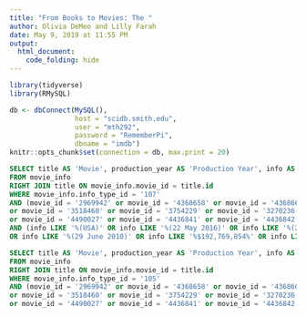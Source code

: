 ```yaml
---
title: "From Books to Movies: The "
author: Olivia DeMeo and Lilly Farah
date: May 9, 2019 at 11:55 PM
output:
  html_document:
    code_folding: hide
---
```


```r

library(tidyverse)
library(RMySQL)

db <- dbConnect(MySQL(), 
                host = "scidb.smith.edu", 
                user = "mth292", 
                password = "RememberPi", 
                dbname = "imdb")
knitr::opts_chunk$set(connection = db, max.print = 20)

```

```sql

SELECT title AS 'Movie', production_year AS 'Production Year', info AS 'Gross'
FROM movie_info
RIGHT JOIN title ON movie_info.movie_id = title.id
WHERE movie_info.info_type_id = '107'
AND (movie_id = '2969942' or movie_id = '4368658' or movie_id = '4368665' or movie_id = '4368666'
or movie_id = '3518460' or movie_id = '3754229' or movie_id = '3270236' or movie_id = '4368646'
or movie_id = '4490027' or movie_id = '4436841' or movie_id = '4436842' or movie_id = '4436846' or movie_id = '4436851')
AND (info LIKE '%(USA)' OR info LIKE '%(22 May 2016)' OR info LIKE '%(21 October 2010)' 
OR info LIKE '%(29 June 2010)' OR info LIKE '%$192,769,854%' OR info LIKE '%$281,287,133%' OR info LIKE '%(3 March 2013)')

```

```sql
SELECT title AS 'Movie', production_year AS 'Production Year', info AS 'Budget'
FROM movie_info
RIGHT JOIN title ON movie_info.movie_id = title.id
WHERE movie_info.info_type_id = '105'
AND (movie_id = '2969942' or movie_id = '4368658' or movie_id = '4368665' or movie_id = '4368666'
or movie_id = '3518460' or movie_id = '3754229' or movie_id = '3270236' or movie_id = '4368646'
or movie_id = '4490027' or movie_id = '4436841' or movie_id = '4436842' or movie_id = '4436846' or movie_id = '4436851')
```

